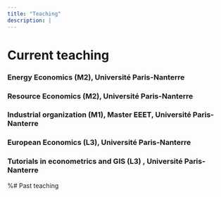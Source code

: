 ```yaml
---
title: "Teaching"
description: |
---
```


# Current teaching

### Energy Economics (M2), Université Paris-Nanterre
### Resource Economics (M2), Université Paris-Nanterre
### Industrial organization (M1), Master EEET, Université Paris-Nanterre
### European Economics (L3), Université Paris-Nanterre
### Tutorials in econometrics and GIS (L3) , Université Paris-Nanterre

%# Past teaching
 
  